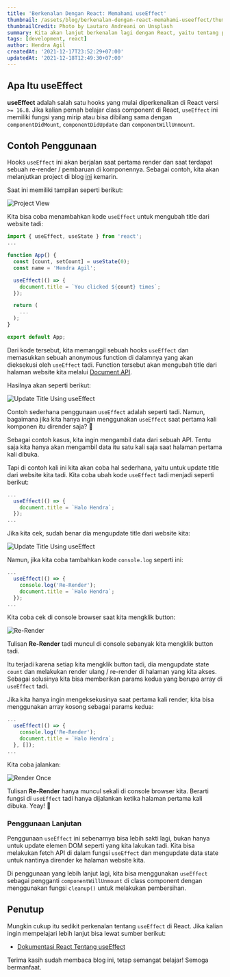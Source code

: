 ```yaml
---
title: 'Berkenalan Dengan React: Memahami useEffect'
thumbnail: /assets/blog/berkenalan-dengan-react-memahami-useeffect/thumbnail.png
thumbnailCredit: Photo by Lautaro Andreani on Unsplash
summary: Kita akan lanjut berkenalan lagi dengan React, yaitu tentang penggunaan useEffect di blog ini.
tags: [development, react]
author: Hendra Agil
createdAt: '2021-12-17T23:52:29+07:00'
updatedAt: '2021-12-18T12:49:30+07:00'
---
```


## Apa Itu useEffect

**useEffect** adalah salah satu hooks yang mulai diperkenalkan di React versi `>= 16.8`. Jika kalian pernah belajar class component di React, `useEffect` ini memiliki fungsi yang mirip atau bisa dibilang sama dengan `componentDidMount`, `componentDidUpdate` dan `componentWillUnmount`.

## Contoh Penggunaan

Hooks `useEffect` ini akan berjalan saat pertama render dan saat terdapat sebuah re-render / pembaruan di komponennya. Sebagai contoh, kita akan melanjutkan project di blog [ini](/blog/berkenalan-dengan-react-basic) kemarin.

Saat ini memiliki tampilan seperti berikut:

![Project View](/assets/blog/berkenalan-dengan-react-memahami-useeffect/project-view.png)

Kita bisa coba menambahkan kode `useEffect` untuk mengubah title dari website tadi:

```js
import { useEffect, useState } from 'react';
...

function App() {
  const [count, setCount] = useState(0);
  const name = 'Hendra Agil';

  useEffect(() => {
    document.title = `You clicked ${count} times`;
  });

  return (
    ...
  );
}

export default App;
```

Dari kode tersebut, kita memanggil sebuah hooks `useEffect` dan memasukkan sebuah anonymous function di dalamnya yang akan dieksekusi oleh `useEffect` tadi. Function tersebut akan mengubah title dari halaman website kita melalui [Document API](https://developer.mozilla.org/en-US/docs/Web/API/Document).

Hasilnya akan seperti berikut:

![Update Title Using useEffect](/assets/blog/berkenalan-dengan-react-memahami-useeffect/update-title.gif)

Contoh sederhana penggunaan `useEffect` adalah seperti tadi. Namun, bagaimana jika kita hanya ingin menggunakan `useEffect` saat pertama kali komponen itu dirender saja? 🤔

Sebagai contoh kasus, kita ingin mengambil data dari sebuah API. Tentu saja kita hanya akan mengambil data itu satu kali saja saat halaman pertama kali dibuka.

Tapi di contoh kali ini kita akan coba hal sederhana, yaitu untuk update title dari website kita tadi. Kita coba ubah kode `useEffect` tadi menjadi seperti berikut:

```js
...
  useEffect(() => {
    document.title = `Halo Hendra`;
  });
...
```

Jika kita cek, sudah benar dia mengupdate title dari website kita:

![Update Title Using useEffect](/assets/blog/berkenalan-dengan-react-memahami-useeffect/update-title.png)

Namun, jika kita coba tambahkan kode `console.log` seperti ini:

```js
...
  useEffect(() => {
    console.log('Re-Render');
    document.title = `Halo Hendra`;
  });
...
```

Kita coba cek di console browser saat kita mengklik button:

![Re-Render](/assets/blog/berkenalan-dengan-react-memahami-useeffect/re-render.gif)

Tulisan **Re-Render** tadi muncul di console sebanyak kita mengklik button tadi.

Itu terjadi karena setiap kita mengklik button tadi, dia mengupdate state `count` dan melakukan render ulang / re-render di halaman yang kita akses. Sebagai solusinya kita bisa memberikan params kedua yang berupa array di `useEffect` tadi.

Jika kita hanya ingin mengeksekusinya saat pertama kali render, kita bisa menggunakan array kosong sebagai params kedua:

```js
...
  useEffect(() => {
    console.log('Re-Render');
    document.title = `Halo Hendra`;
  }, []);
...
```

Kita coba jalankan:

![Render Once](/assets/blog/berkenalan-dengan-react-memahami-useeffect/render-once.gif)

Tulisan **Re-Render** hanya muncul sekali di console browser kita. Berarti fungsi di `useEffect` tadi hanya dijalankan ketika halaman pertama kali dibuka. Yeay! 🥳

### Penggunaan Lanjutan

Penggunaan `useEffect` ini sebenarnya bisa lebih sakti lagi, bukan hanya untuk update elemen DOM seperti yang kita lakukan tadi. Kita bisa melakukan fetch API di dalam fungsi `useEffect` dan mengupdate data state untuk nantinya dirender ke halaman website kita.

Di penggunaan yang lebih lanjut lagi, kita bisa menggunakan `useEffect` sebagai pengganti `componentWillUnmount` di class component dengan menggunakan fungsi `cleanup()` untuk melakukan pembersihan.

## Penutup

Mungkin cukup itu sedikit perkenalan tentang `useEffect` di React. Jika kalian ingin mempelajari lebih lanjut bisa lewat sumber berikut:

- [Dokumentasi React Tentang useEffect](https://reactjs.org/docs/hooks-effect.html)

Terima kasih sudah membaca blog ini, tetap semangat belajar! Semoga bermanfaat.
